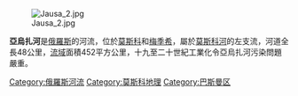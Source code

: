 [[Image:Jausa_2.jpg|right]]

'''亞烏扎河'''是[[俄羅斯|俄羅斯]]的河流，位於[[莫斯科|莫斯科]]和[[梅季希|梅季希]]，屬於[[莫斯科河|莫斯科河]]的左支流，河道全長48公里，[[流域|流域]]面積452平方公里，十九至二十世紀工業化令亞烏扎河污染問題嚴重。

[[Category:俄羅斯河流|Category:俄羅斯河流]]
[[Category:莫斯科地理|Category:莫斯科地理]]
[[Category:巴斯曼区|Category:巴斯曼区]]

{{Russia-geo-stub}}